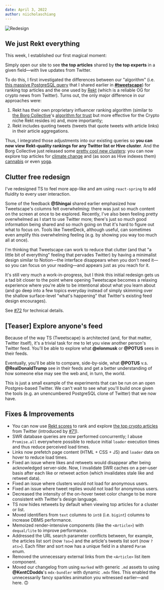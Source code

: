 ```yaml
---
date: April 3, 2022
author: niicholaschiang
---
```


![Redesign](/ss/redesign.png)

## We just Rekt everything


This week, I established our first <Sparkles>magical moment</Sparkles>:

Simply open our site to see **the top articles** shared by **the top experts** in a given field—with live updates from Twitter.

To do this, I first investigated the differences between our "algorithm" (i.e. [this massive PostgreSQL query](https://github.com/rooteco/tweetscape/blob/develop/app/query.server.ts#L454-L495) that I shared earlier in [**#tweetscape**](https://discord.gg/3KYQBJwRSS)) for ranking top articles and the one used by [Rekt](https://feed.rekt.news) (which is a reliable OG for crypto news from Twitter).
Turns out, the only major difference in our approaches were:

1. Rekt has their own proprietary influencer ranking algorithm (similar to [the Borg Collective](https://borgcollective.notion.site/About-15b9db2c1f414cf998c5abc58b715176)'s [algorithm for trust](https://borgcollective.notion.site/About-the-Algorithm-5434e4695d60456cb481acb98bb88b18) but more effective for the Crypto niche Rekt resides in) and, more importantly;
2. Rekt includes quoting tweets (tweets that quote tweets with article links) in their article aggregations.

Thus, I integrated those adjustments into our existing queries so **you can now view Rekt-quality rankings for any Twitter list or Hive cluster**.
And the Borg Collective just released some [pretty cool new clusters](https://twitter.com/niicholaschiang/status/1510038559046078464): you can now explore top articles for [climate change](/clusters/climate/articles) and (as soon as Hive indexes them) [cannabis](/clusters/cannabis/articles) or even [yoga](/clusters/yoga/articles).

## Clutter free redesign

I've redesigned TS to feel more app-like and am using `react-spring` to add fluidity to every user interaction.

Some of the feedback **@Shingai** shared earlier emphasized how Tweetscape's columns felt overwhelming: there was just so much content on the screen at once to be explored.
Recently, I've also been feeling pretty overwhelmed as I start to use Twitter more; there's just so much good information being shared and so much going on that it's hard to figure out what to focus on.
Tools like TweetDeck, although useful, can sometimes even amplify this overwhelming feeling (e.g. by showing you way too much all at once).

I'm thinking that Tweetscape can work to reduce that clutter (and that "a little bit of everything" feeling that pervades Twitter) by having a minimalist design similar to Notion—the interface disappears when you don't need it—so you can focus on your reading—and appears just as you reach for it.

It's still very much a work-in-progress, but I think this initial redesign gets us a tad bit closer to the point where opening Tweetscape becomes a relaxing experience where you're able to be intentional about what you learn about (and go deep into a few topics everyday instead of simply skimming over the shallow surface-level "what's happening" that Twitter's existing feed design encourages).

See [#72](https://github.com/rooteco/tweetscape/pull/72) for technical details.

## [Teaser] Explore anyone's feed

Because of the way TS (Tweetscape) is architected (and, for that matter, Twitter itself), it's a trivial task for me to let you view another person's Twitter feed.
You'll be able to explore what **@elonmusk** or **@POTUS** sees in their feeds.

Eventually, you'll be able to compare, side-by-side, what **@POTUS** v.s. **@RealDonaldTrump** see in their feeds and get a better understanding of how someone else may see the web and, in turn, the world.

This is just a small example of the experiments that can be run on an open Postgres-based Twitter.
We can't wait to see what you'll build once given the tools (e.g. an unencumbered PostgreSQL clone of Twitter) that we now have.

## Fixes & Improvements

- You can now use [Rekt scores](https://feed.rekt.news/parlor) to rank and explore [the top crypto articles](/rekt/crypto/articles) from Twitter (introduced by [#71](https://github.com/rooteco/tweetscape/pull/71)).
- SWR database queries are now performed concurrently;
  I abuse `Promise.all` everywhere possible to reduce initial `loader` execution times and thus reduce perceived load times.
- Links now prefetch page content (HTML + CSS + JS) and `loader` data on hover to reduce load times.
- Fixed an issue where likes and retweets would disappear after being acknowledged server-side.
  Now, I invalidate SWR caches on a per-user basis after each like or retweet action (which invalidates stale like and retweet data).
- Fixed an issue where clusters would not load for anonymous users.
- Fixed an issue where tweet replies would not load for anonymous users.
- Decreased the intensity of the on-hover tweet color change to be more consistent with Twitter's design language.
- TS now hides retweets by default when viewing top articles for a cluster or list.
- Moved identifiers from `text` columns to `int8` (i.e. `bigint`) columns to increase DBMS performance.
- Memoized render-intensive components (like the `<Article>`) with `dequal/lite` to improve performance.
- Addressed the URL search parameter conflicts between, for example, the articles list sort (now `?as=`) and the article's tweets list sort (now `?ats=`).
  Each filter and sort now has a unique field in a shared `Param` enum.
- Removed the unnecessary external links from the `<Article>` list item component.
- Moved our changelog from using `marked` with generic `.md` assets to using **@KentCDodds**'s `mdx-bundler` with dynamic `.mdx` files.
  This enabled the unnecessarily fancy <Sparkles>sparkles</Sparkles> animation you witnessed earlier—and here. 🙃
